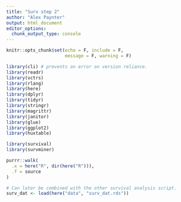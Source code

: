 ```yaml
---
title: "Surv step 2"
author: "Alex Paynter"
output: html_document
editor_options: 
  chunk_output_type: console
---
```


```r
knitr::opts_chunk$set(echo = F, include = F,
                      message = F, warning = F)
```

```r
library(cli) # prevents an error on version reliance.
library(readr)
library(vctrs)
library(rlang)
library(here)
library(dplyr)
library(tidyr)
library(stringr)
library(magrittr)
library(janitor)
library(glue)
library(ggplot2)
library(huxtable)

library(survival)
library(survminer)

purrr::walk(
  .x = here("R", dir(here("R"))), 
  .f = source
)
```

```r
# Can later be combined with the other survival analysis script.
surv_dat <- load(here("data", "surv_dat.rds"))

```

